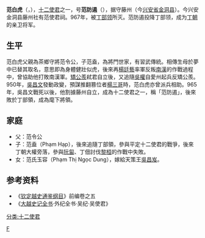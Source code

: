 '''范白虎'''（{{vie|v='''Phạm Bạch Hổ'''|hn=范白虎}}，{{bd|910年||972年||CatIdx=P范}}），[[十二使君|十二使君]]之一，号'''范防遏'''（{{vie|v=Phạm Phòng Át|hn=范防遏}}），据守藤州（今[[兴安省_(越南)|兴安省]][[金洞县|金洞县]]）。今兴安金洞县藤州社有范使君祠。967年，被[[丁部领|丁部领]]所灭。范防遏投降丁部领，成为[[丁朝|丁朝]]的亲卫将军。
== 生平 ==
范白虎父親為茶鄉守將范令公，子范盍，為將門世家，有習武傳統。相傳生母於夢中已替其取名，意思即為身體健壯似虎，後來再[[楊廷藝|楊廷藝]]率軍反叛[[南漢|南漢]]的作戰過程中，曾協助他打敗南漢軍。[[矯公羨|矯公羨]]弒君自立後，又追隨[[吳權|吳權]]自愛州起兵反矯公羨。950年，[[吳昌文|吳昌文]]發動政變，預謀推翻篡位者[[楊三哥|楊三哥]]時，范白虎亦曾派兵相助。965年，吳昌文戰死以後，他割據藤州自立，成為十二使君之一，稱「范防遏」，後來敗於丁部領，成為麾下將領。
== 家庭 ==
*父：范令公
*子：范盍（Phạm Hạp），後來追隨丁部領，參與平定十二使君的戰爭，後來丁朝大權旁落，參與[[阮匐|阮匐]]、丁佃討伐[[黎桓|黎桓]]的作戰中失敗。
*女：范氏玉容（Phạm Thị Ngọc Dung），嫁給天策王[[吳昌岌|吳昌岌]]。

== 参考资料 ==
*《[[钦定越史通鉴纲目|钦定越史通鉴纲目]]》前编卷之五
*《[[大越史记全书|大越史记全书]]‧外纪全书‧吴纪‧吴使君》
{{越南人小作品}}

[[分类:十二使君|分类:十二使君]]
[[Category:范姓|F]]